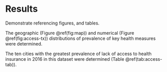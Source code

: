 # Results

Demonstrate referencing figures, and tables.

The geographic (Figure \@ref(fig:map)) and numerical (Figure \@ref(fig:access-tx)) distributions of prevalence of key health measures were determined.

The ten cities with the greatest prevalence of lack of access to health insurance in 2016 in this dataset were determined (Table \@ref(tab:access-tab)).
